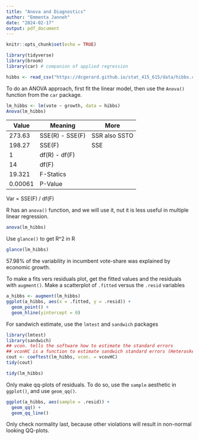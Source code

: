 ```yaml
---
title: "Anova and Diagnostics"
author: "Emmenta Janneh"
date: "2024-02-17"
output: pdf_document
---
```


```r
knitr::opts_chunk$set(echo = TRUE)
```

```r
library(tidyverse)
library(broom)
library(car) # companion of applied regression

hibbs <- read_csv("https://dcgerard.github.io/stat_415_615/data/hibbs.csv")
```

To do an ANOVA approach, first fit the linear model, then use the `Anova()` function from the `car` package.

```r
lm_hibbs <- lm(vote ~ growth, data = hibbs)
Anova(lm_hibbs)
```

| Value   | Meaning         | More          |
|---------|-----------------|---------------|
| 273.63  | SSE(R) - SSE(F) | SSR also SSTO |
| 198.27  | SSE(F)          | SSE           |
| 1       | df(R) - df(F)   |               |
| 14      | df(F)           |               |
| 19.321  | F-Statics       |               |
| 0.00061 | P-Value         |               |

Var = SSE(F) / df(F)

R has an `anova()` function, and we will use it, nut it is less useful in multiple linear regression.
```r
anova(lm_hibbs)
```

Use `glance()` to get R^2 in R
```r
glance(lm_hibbs)
```
57.98% of the variability in incumbent vote-share was explained by economic growth.

To make a fits vers residuals plot, get the fitted values and the residuals with `augment()`. 
Make a scatterplot of `.fitted` versus the `.resid` variables
```r
a_hibbs <- augment(lm_hibbs)
ggplot(a_hibbs, aes(x = .fitted, y = .resid)) + 
  geom_point() + 
  geom_hline(yintercept = 0)
```

For sandwich estimate, use the `lmtest` and `sandwich` packages
```r
library(lmtest)
library(sandwich)
## vcon. tells the software how to estimate the standard errors
## vconHC is a function to estimate sandwich standard errors (Heteroskedastic Consistent)
cout <- coeftest(lm_hibbs, vcon. = vcovHC)
tidy(cout)
```
```r
tidy(lm_hibbs)
```

Only make qq-plots of residuals. To do so, use the `sample` aesthetic in `ggplot()`, and use `geom_qq()`.

```r
ggplot(a_hibbs, aes(sample = .resid)) +
  geom_qq() + 
  geom_qq_line()
```

Only check normality last, because other violations will result in non-normal looking QQ-plots.


